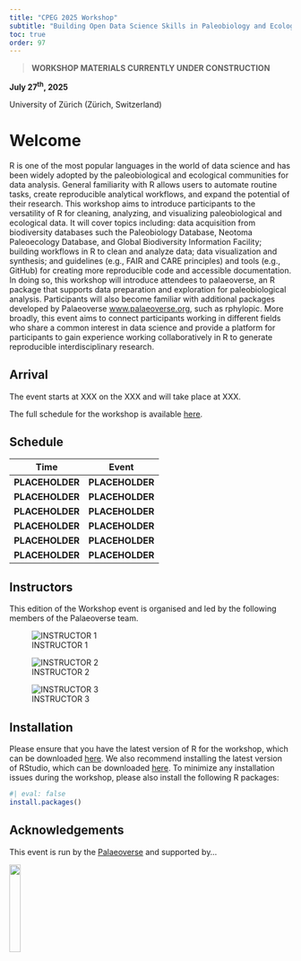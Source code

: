```yaml
---
title: "CPEG 2025 Workshop"
subtitle: "Building Open Data Science Skills in Paleobiology and Ecology"
toc: true
order: 97
---
```


> **WORKSHOP MATERIALS CURRENTLY UNDER CONSTRUCTION**

**July 27^th^, 2025**

University of Zürich (Zürich, Switzerland)

# Welcome

R is one of the most popular languages in the world of data science and has been widely adopted by the paleobiological and ecological communities for data analysis. General familiarity with R allows users to automate routine tasks, create reproducible analytical workflows, and expand the potential of their research. This workshop aims to introduce participants to the versatility of R for cleaning, analyzing, and visualizing paleobiological and ecological data. It will cover topics including: data acquisition from biodiversity databases such the Paleobiology Database, Neotoma Paleoecology Database, and Global Biodiversity Information Facility; building workflows in R to clean and analyze data; data visualization and synthesis; and guidelines (e.g., FAIR and CARE principles) and tools (e.g., GitHub) for creating more reproducible code and accessible documentation. In doing so, this workshop will introduce attendees to palaeoverse, an R package that supports data preparation and exploration for paleobiological analysis. Participants will also become familiar with additional packages developed by Palaeoverse [www.palaeoverse.org](www.palaeoverse.org), such as rphylopic. More broadly, this event aims to connect participants working in different fields who share a common interest in data science and provide a platform for participants to gain experience working collaboratively in R to generate reproducible interdisciplinary research.

## Arrival

The event starts at XXX on the XXX and will take place at XXX.

The full schedule for the workshop is available [here](#schedule).

## Schedule

| Time            | Event                       |
|-----------------|-----------------------------|
| **PLACEHOLDER** | **PLACEHOLDER**             |
| **PLACEHOLDER** | **PLACEHOLDER**             |
| **PLACEHOLDER** | **PLACEHOLDER**             |
| **PLACEHOLDER** | **PLACEHOLDER**             |
| **PLACEHOLDER** | **PLACEHOLDER**             |
| **PLACEHOLDER** | **PLACEHOLDER**             |

## Instructors

This edition of the Workshop event is organised and led by the following members of the Palaeoverse team.

::: {.grid}

::: {.g-col-4}

![INSTRUCTOR 1](https://palaeoverse.org/images/logo.png)

:::

::: {.g-col-4}

![INSTRUCTOR 2](https://palaeoverse.org/images/logo.png)

:::

::: {.g-col-4}

![INSTRUCTOR 3](https://palaeoverse.org/images/logo.png)

:::

:::

## Installation

Please ensure that you have the latest version of R for the workshop, which can be downloaded [here](https://cran.r-project.org/bin/windows/base/). We also recommend installing the latest version of RStudio, which can be downloaded [here](https://posit.co/download/rstudio-desktop/). To minimize any installation issues during the workshop, please also install the following R packages:

```R
#| eval: false
install.packages()
```

## Acknowledgements

This event is run by the [Palaeoverse](https://palaeoverse.org) and supported by...

![](https://palaeoverse.org/images/logo.png){width="20%"}

